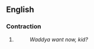 ==English==

===Contraction===
{{en-cont}}

# {{context|informal|lang=en}} {{eye dialect of|[[what]] [[do]] [[you]]|lang=en}}
#: ''Waddya want now, kid?''
